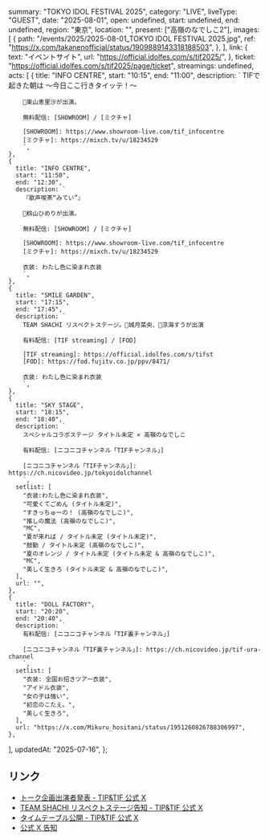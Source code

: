   summary: "TOKYO IDOL FESTIVAL 2025",
  category: "LIVE",
  liveType: "GUEST",
  date: "2025-08-01",
  open: undefined,
  start: undefined,
  end: undefined,
  region: "東京",
  location: "",
  present: ["高嶺のなでしこ2"],
  images: [
    {
      path: "/events/2025/2025-08-01_TOKYO IDOL FESTIVAL 2025.jpg",
      ref: "https://x.com/takanenofficial/status/1909889143318188503",
    },
  ],
  link: {
    text: "イベントサイト",
    url: "https://official.idolfes.com/s/tif2025/",
  },
  ticket: "https://official.idolfes.com/s/tif2025/page/ticket",
  streamings: undefined,
  acts: [
    {
      title: "INFO CENTRE",
      start: "10:15",
      end: "11:00",
      description: `
        TIFで起きた朝は 〜今日ここ行きタイッテ！〜
        
        🧡東山恵里沙が出演。
        
        無料配信: [SHOWROOM] / [ミクチャ]
        
        [SHOWROOM]: https://www.showroom-live.com/tif_infocentre
        [ミクチャ]: https://mixch.tv/u/18234529
        `,
    },
    {
      title: "INFO CENTRE",
      start: "11:50",
      end: "12:30",
      description: `
        『歌声喫茶“みてい”』
        
        💙籾山ひめりが出演。
        
        無料配信: [SHOWROOM] / [ミクチャ]
        
        [SHOWROOM]: https://www.showroom-live.com/tif_infocentre
        [ミクチャ]: https://mixch.tv/u/18234529
        
        衣装: わたし色に染まれ衣装
        `,
    },
    {
      title: "SMILE GARDEN",
      start: "17:15",
      end: "17:45",
      description: `
        TEAM SHACHI リスペクトステージ。💛城月菜央、🩵涼海すうが出演
        
        有料配信: [TIF streaming] / [FOD]
        
        [TIF streaming]: https://official.idolfes.com/s/tifst
        [FOD]: https://fod.fujitv.co.jp/ppv/8471/
        
        衣装: わたし色に染まれ衣装
        `,
    },
    {
      title: "SKY STAGE",
      start: "18:15",
      end: "18:40",
      description: `
        スペシャルコラボステージ タイトル未定 × 高嶺のなでしこ
        
        有料配信: [ニコニコチャンネル「TIFチャンネル」]
        
        [ニコニコチャンネル「TIFチャンネル」]: https://ch.nicovideo.jp/tokyoidolchannel
        `,
      setlist: [
        "衣装:わたし色に染まれ衣装",
        "可愛くてごめん (タイトル未定)",
        "すきっちゅーの！ (高嶺のなでしこ)",
        "推しの魔法 (高嶺のなでしこ)",
        "MC",
        "夏が来れば / タイトル未定 (タイトル未定)",
        "鼓動 / タイトル未定 (高嶺のなでしこ)",
        "夏のオレンジ / タイトル未定 (タイトル未定 & 高嶺のなでしこ)",
        "MC",
        "美しく生きろ (タイトル未定 & 高嶺のなでしこ)",
      ],
      url: "",
    },
    {
      title: "DOLL FACTORY",
      start: "20:20",
      end: "20:40",
      description: `
        有料配信: [ニコニコチャンネル「TIF裏チャンネル」]
        
        [ニコニコチャンネル「TIF裏チャンネル」]: https://ch.nicovideo.jp/tif-ura-channel
        `,
      setlist: [
        "衣装: 全国お招きツアー衣装",
        "アイドル衣装",
        "女の子は強い",
        "初恋のこたえ。",
        "美しく生きろ",
      ],
      url: "https://x.com/Mikuru_hositani/status/1951260826788306997",
    },
  ],
  updatedAt: "2025-07-16",
};

## リンク

- [トーク企画出演者発表 - TIP&TIF 公式 X](https://x.com/TIP_TIF_staff/status/1948655073476952571)
- [TEAM SHACHI リスペクトステージ告知 - TIP&TIF 公式 X](https://x.com/TIP_TIF_staff/status/1945408071397781955)
- [タイムテーブル公開 - TIP&TIF 公式 X](https://x.com/TIP_TIF_staff/status/1943218640452817261)
- [公式 X 告知](https://x.com/takanenofficial/status/1909889143318188503)
